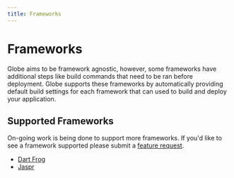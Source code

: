 ```yaml
---
title: Frameworks
---
```


# Frameworks

Globe aims to be framework agnostic, however, some frameworks have additional steps like build commands that need to be ran before deployment. Globe supports these frameworks by automatically providing default build settings for each framework that can used to build and deploy your application.

## Supported Frameworks

On-going work is being done to support more frameworks. If you'd like to see a framework supported please submit a [feature request](https://invertase.canny.io/globe).

- [Dart Frog](/frameworks/dart-frog)
- [Jaspr](/frameworks/jaspr)
